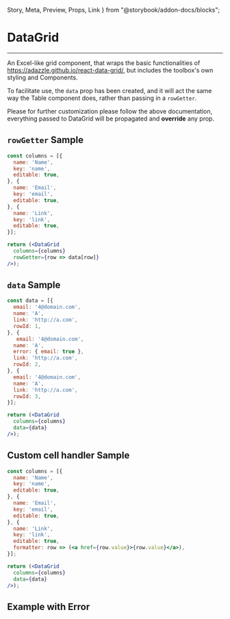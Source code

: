   Story,
  Meta,
  Preview,
  Props,
  Link
} from "@storybook/addon-docs/blocks";

<Meta title="components/Data/Data Grid" component={DataGrid} />

# DataGrid

<hr />

An Excel-like grid component, that wraps the basic functionalities of
https://adazzle.github.io/react-data-grid/, but includes the toolbox's own styling and Components.

To facilitate use, the ```data``` prop has been created, and it will act the same way the Table component does, rather than passing in a ```rowGetter```.

Please for further customization please follow the above documentation,
everything passed to DataGrid will be propagated and **override** any prop.

<Preview withSource="none">
  <Story name="Base">
    <Box type="primary" style={{ padding: '0px 100px', width: '100%' }}>
      <GridHandler />
    </Box>
  </Story>
</Preview>

## ```rowGetter``` Sample
```jsx
const columns = [{
  name: 'Name',
  key: 'name',
  editable: true,
}, {
  name: 'Email',
  key: 'email',
  editable: true,
}, {
  name: 'Link',
  key: 'link',
  editable: true,
}];

return (<DataGrid
  columns={columns}
  rowGetter={row => data[row]}
/>);
```

## ```data``` Sample
```jsx
const data = [{
  email: '4@domain.com',
  name: 'A',
  link: 'http://a.com',
  rowId: 1,
}, {
   email: '4@domain.com',
  name: 'A',
  error: { email: true },
  link: 'http://a.com',
  rowId: 2,
}, {
  email: '4@domain.com',
  name: 'A',
  link: 'http://a.com',
  rowId: 3,
}];

return (<DataGrid
  columns={columns}
  data={data}
/>);
```

## Custom cell handler Sample
```jsx
const columns = [{
  name: 'Name',
  key: 'name',
  editable: true,
}, {
  name: 'Email',
  key: 'email',
  editable: true,
}, {
  name: 'Link',
  key: 'link',
  editable: true,
  formatter: row => (<a href={row.value}>{row.value}</a>),
}];

return (<DataGrid
  columns={columns}
  data={data}
/>);
```

## Example with Error

<Preview withSource="none">
  <Story name="With Error">
    <Box type="primary" style={{ padding: '0px 100px', width: '100%' }}>
      <GridWithError />
    </Box>
  </Story>
</Preview>

<Props of={DataGrid} />
